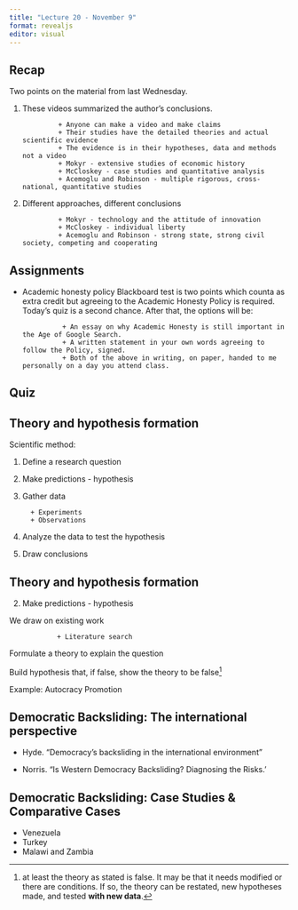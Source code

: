 ```yaml
---
title: "Lecture 20 - November 9"
format: revealjs
editor: visual
---
```


## Recap

Two points on the material from last Wednesday.

1.  These videos summarized the author's conclusions.

                 + Anyone can make a video and make claims
                 + Their studies have the detailed theories and actual scientific evidence
                 + The evidence is in their hypotheses, data and methods not a video
                 + Mokyr - extensive studies of economic history
                 + McCloskey - case studies and quantitative analysis
                 + Acemoglu and Robinson - multiple rigorous, cross-national, quantitative studies

2.  Different approaches, different conclusions

                 + Mokyr - technology and the attitude of innovation
                 + McCloskey - individual liberty
                 + Acemoglu and Robinson - strong state, strong civil society, competing and cooperating

## Assignments

-   Academic honesty policy Blackboard test is two points which counta as extra credit but agreeing to the Academic Honesty Policy is required. Today's quiz is a second chance. After that, the options will be:

                  + An essay on why Academic Honesty is still important in the Age of Google Search.
                  + A written statement in your own words agreeing to follow the Policy, signed. 
                  + Both of the above in writing, on paper, handed to me personally on a day you attend class. 

## Quiz

## Theory and hypothesis formation

Scientific method:

1.  Define a research question

2.  Make predictions - hypothesis

3.  Gather data

          + Experiments
          + Observations 

4.  Analyze the data to test the hypothesis

5.  Draw conclusions

## Theory and hypothesis formation

2.  Make predictions - hypothesis

We draw on existing work

                + Literature search

Formulate a theory to explain the question

Build hypothesis that, if false, show the theory to be false[^1]

[^1]: at least the theory as stated is false. It may be that it needs modified or there are conditions. If so, the theory can be restated, new hypotheses made, and tested **with new data**.

Example: Autocracy Promotion

## Democratic Backsliding: The international perspective

-   Hyde. "Democracy's backsliding in the international environment"

-   Norris. "Is Western Democracy Backsliding? Diagnosing the Risks.'

## Democratic Backsliding: Case Studies & Comparative Cases

-   Venezuela
-   Turkey
-   Malawi and Zambia
